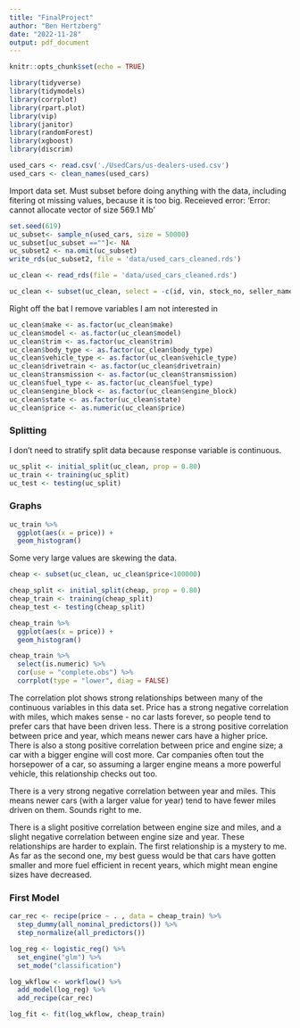 ```yaml
---
title: "FinalProject"
author: "Ben Hertzberg"
date: "2022-11-28"
output: pdf_document
---
```


```r
knitr::opts_chunk$set(echo = TRUE)
```


```r
library(tidyverse)
library(tidymodels)
library(corrplot)
library(rpart.plot)
library(vip)
library(janitor)
library(randomForest)
library(xgboost)
library(discrim)

```


```r
used_cars <- read.csv('./UsedCars/us-dealers-used.csv')
used_cars <- clean_names(used_cars)
```
Import data set. Must subset before doing anything with the data, including fitering ot missing values, because it is too big. Receieved error: 'Error: cannot allocate vector of size 569.1 Mb'
```r
set.seed(619)
uc_subset<- sample_n(used_cars, size = 50000)
uc_subset[uc_subset ==""]<- NA
uc_subset2 <- na.omit(uc_subset)
write_rds(uc_subset2, file = 'data/used_cars_cleaned.rds')
```

```r
uc_clean <- read_rds(file = 'data/used_cars_cleaned.rds')
```

```r
uc_clean <- subset(uc_clean, select = -c(id, vin, stock_no, seller_name, street, city, zip))
```

Right off the bat I remove variables I am not interested in

```r
uc_clean$make <- as.factor(uc_clean$make)
uc_clean$model <- as.factor(uc_clean$model)
uc_clean$trim <- as.factor(uc_clean$trim)
uc_clean$body_type <- as.factor(uc_clean$body_type)
uc_clean$vehicle_type <- as.factor(uc_clean$vehicle_type)
uc_clean$drivetrain <- as.factor(uc_clean$drivetrain)
uc_clean$transmission <- as.factor(uc_clean$transmission)
uc_clean$fuel_type <- as.factor(uc_clean$fuel_type)
uc_clean$engine_block <- as.factor(uc_clean$engine_block)
uc_clean$state <- as.factor(uc_clean$state)
uc_clean$price <- as.numeric(uc_clean$price)

```



### Splitting
I don't need to stratify split data because response variable is continuous.
```r
uc_split <- initial_split(uc_clean, prop = 0.80)
uc_train <- training(uc_split)
uc_test <- testing(uc_split)
```


### Graphs

```r
uc_train %>% 
  ggplot(aes(x = price)) +
  geom_histogram()
```

Some very large values are skewing the data.

```r
cheap <- subset(uc_clean, uc_clean$price<100000)
```

```r
cheap_split <- initial_split(cheap, prop = 0.80)
cheap_train <- training(cheap_split)
cheap_test <- testing(cheap_split)
```


```r
cheap_train %>% 
  ggplot(aes(x = price)) +
  geom_histogram()
```

```r
cheap_train %>% 
  select(is.numeric) %>% 
  cor(use = "complete.obs") %>% 
  corrplot(type = "lower", diag = FALSE)
```

The correlation plot shows strong relationships between many of the continuous variables in this data set. Price has a strong negative correlation with miles, which makes sense - no car lasts forever, so people tend to prefer cars that have been driven less. There is a strong positive correlation between price and year, which means newer cars have a higher price. There is also a stong positive correlation between price and engine size; a car with a bigger engine will cost more. Car companies often tout the horsepower of a car, so assuming a larger engine means a more powerful vehicle, this relationship checks out too.

There is a very strong negative correlation between year and miles. This means newer cars (with a larger value for year) tend to have fewer miles driven on them. Sounds right to me. 

There is a slight positive correlation between engine size and miles, and a slight negative correlation between engine size and year. These relationships are harder to explain. The first relationship is a mystery to me. As far as the second one, my best guess would be that cars have gotten smaller and more fuel efficient in recent years, which might mean engine sizes have decreased.


### First Model 

```r
car_rec <- recipe(price ~ . , data = cheap_train) %>% 
  step_dummy(all_nominal_predictors()) %>% 
  step_normalize(all_predictors())
```

```r
log_reg <- logistic_reg() %>% 
  set_engine("glm") %>% 
  set_mode("classification")

log_wkflow <- workflow() %>% 
  add_model(log_reg) %>% 
  add_recipe(car_rec)

log_fit <- fit(log_wkflow, cheap_train)
```

